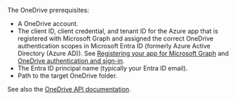 The OneDrive prerequisites:

- A OneDrive account.
- The client ID, client credential, and tenant ID for the Azure app that is registered with Microsoft Graph and assigned the correct OneDrive authentication scopes in Microsoft Entra ID (formerly Azure Active Directory (Azure AD)). See [Registering your app for Microsoft Graph](https://learn.microsoft.com/onedrive/developer/rest-api/getting-started/app-registration) and [OneDrive authentication and sign-in](https://learn.microsoft.com/onedrive/developer/rest-api/getting-started/msa-oauth).
- The Entra ID principal name (typically your Entra ID email).
- Path to the target OneDrive folder.

See also the [OneDrive API documentation](https://docs.microsoft.com/onedrive/developer/rest-api/).